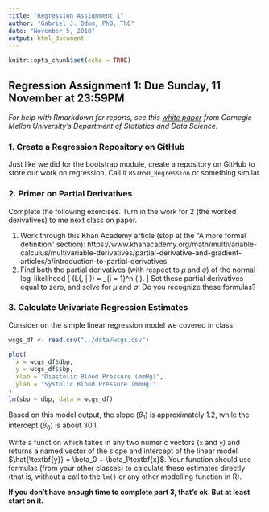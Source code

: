 ```yaml
---
title: "Regression Assignment 1"
author: "Gabriel J. Odom, PhD, ThD"
date: "November 5, 2018"
output: html_document
---
```


```r
knitr::opts_chunk$set(echo = TRUE)
```

## Regression Assignment 1: Due Sunday, 11 November at 23:59PM
*For help with Rmarkdown for reports, see this [white paper](http://www.stat.cmu.edu/~cshalizi/rmarkdown/#math-in-r-markdown) from Carnegie Mellon University's Department of Statistics and Data Science.*


### 1. Create a Regression Repository on GitHub
Just like we did for the bootstrap module, create a repository on GitHub to store our work on regression. Call it `BST650_Regression` or something similar.


### 2. Primer on Partial Derivatives
Complete the following exercises. Turn in the work for 2 (the worked derivatives) to me next class on paper.

1. Work through this Khan Academy article (stop at the "A more formal definition" section): https://www.khanacademy.org/math/multivariable-calculus/multivariable-derivatives/partial-derivative-and-gradient-articles/a/introduction-to-partial-derivatives
2. Find both the partial derivatives (with respect to $\mu$ and $\sigma$) of the normal log-likelihood
\[
\log(L(\mu, \sigma | \textbf{x})) = \sum_{i = 1}^n \log\left( \frac{1}{\sqrt{2\pi\sigma^2}} \exp\left[ -\frac{(x_i - \mu)^2}{2\sigma^2} \right] \right).
\]
Set these partial derivatives equal to zero, and solve for $\mu$ and $\sigma$. Do you recognize these formulas?


### 3. Calculate Univariate Regression Estimates
Consider on the simple linear regression model we covered in class:
```r
wcgs_df <- read.csv("../data/wcgs.csv")

plot(
  x = wcgs_df$dbp,
  y = wcgs_df$sbp,
  xlab = "Diastolic Blood Pressure (mmHg)",
  ylab = "Systolic Blood Pressure (mmHg)"
)
lm(sbp ~ dbp, data = wcgs_df)
```

Based on this model output, the slope ($\beta_1$) is approximately 1.2, while the intercept ($\beta_0$) is about 30.1. 

Write a function which takes in any two numeric vectors (`x` and `y`) and returns a named vector of the slope and intercept of the linear model $\hat{\textbf{y}} = \beta_0 + \beta_1\textbf{x}$. Your function should use formulas (from your other classes) to calculate these estimates directly (that is, without a call to the `lm()` or any other modelling function in R).

**If you don't have enough time to complete part 3, that's ok. But at least start on it.**
